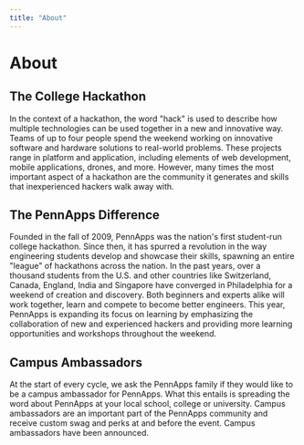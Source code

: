 ```yaml
---
title: "About"
---
```


# About

## The College Hackathon

In the context of a hackathon, the word "hack" is used to describe how multiple technologies can be used together in a new and innovative way. Teams of up to four people spend the weekend working on innovative software and hardware solutions to real-world problems. These projects range in platform and application, including elements of web development, mobile applications, drones, and more. However, many times the most important aspect of a hackathon are the community it generates and skills that inexperienced hackers walk away with.

## The PennApps Difference

Founded in the fall of 2009, PennApps was the nation's first student-run college hackathon. Since then, it has spurred a revolution in the way engineering students develop and showcase their skills, spawning an entire "league" of hackathons across the nation. In the past years, over a thousand students from the U.S. and other countries like Switzerland, Canada, England, India and Singapore have converged in Philadelphia for a weekend of creation and discovery. Both beginners and experts alike will work together, learn and compete to become better engineers. This year, PennApps is expanding its focus on learning by emphasizing the collaboration of new and experienced hackers and providing more learning opportunities and workshops throughout the weekend.

## Campus Ambassadors

At the start of every cycle, we ask the PennApps family if they would like to be a campus ambassador for PennApps. What this entails is spreading the word about PennApps at your local school, college or university. Campus ambassadors are an important part of the PennApps community and receive custom swag and perks at and before the event. Campus ambassadors have been announced.

